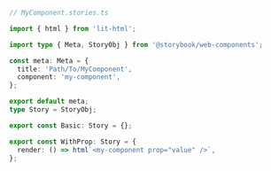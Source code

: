 ```ts
// MyComponent.stories.ts

import { html } from 'lit-html';

import type { Meta, StoryObj } from '@storybook/web-components';

const meta: Meta = {
  title: 'Path/To/MyComponent',
  component: 'my-component',
};

export default meta;
type Story = StoryObj;

export const Basic: Story = {};

export const WithProp: Story = {
  render: () => html`<my-component prop="value" />`,
};
```
